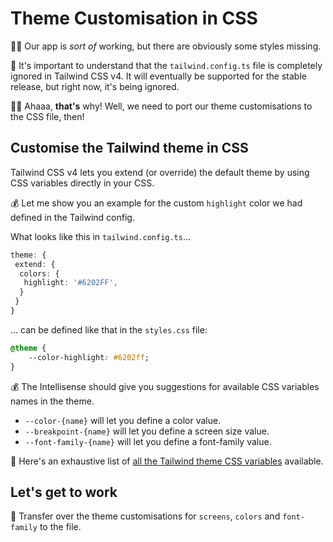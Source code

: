 # Theme Customisation in CSS

<EpicVideo url="https://www.epicweb.dev/workshops/pixel-perfect-figma-to-tailwind/preparing-for-tailwind-v4/customize-the-tailwind-theme" />

👨‍💼 Our app is _sort of_ working, but there are obviously some styles missing.

🦉 It's important to understand that the `tailwind.config.ts` file is completely ignored in Tailwind CSS v4. It will eventually be supported for the stable release, but right now, it's being ignored.

👨‍💼 Ahaaa, **that's** why! Well, we need to port our theme customisations to the CSS file, then!

## Customise the Tailwind theme in CSS

Tailwind CSS v4 lets you extend (or override) the default theme by using CSS variables directly in your CSS.

💰 Let me show you an example for the custom `highlight` color we had defined in the Tailwind config.

What looks like this in `tailwind.config.ts`...

```ts
theme: {
 extend: {
  colors: {
   highlight: '#6202FF',
  }
 }
}
```

... can be defined like that in the `styles.css` file:

```css
@theme {
	--color-highlight: #6202ff;
}
```

💰 The Intellisense should give you suggestions for available CSS variables names in the theme.

- `--color-{name}` will let you define a color value.
- `--breakpoint-{name}` will let you define a screen size value.
- `--font-family-{name}` will let you define a font-family value.

🦉 Here's an exhaustive list of [all the Tailwind theme CSS variables](https://github.com/tailwindlabs/tailwindcss/blob/next/packages/tailwindcss/theme.css) available.

## Let's get to work

🐨 Transfer over the <InlineFile file="tailwind.config.ts" /> theme customisations for `screens`, `colors` and `font-family` to the <InlineFile file="src/styles/tailwind.css" /> file.
